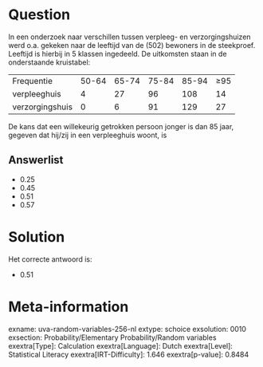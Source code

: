Question
========

In een onderzoek naar verschillen tussen verpleeg- en verzorgingshuizen
werd o.a. gekeken naar de leeftijd van de (502) bewoners in de
steekproef. Leeftijd is hierbij in 5 klassen ingedeeld. De uitkomsten
staan in de onderstaande kruistabel:

  ----------------- ------- ------- ------- ------- -----
  Frequentie        50-64   65-74   75-84   85-94   ≥95
  verpleeghuis      4       27      96      108     14
  verzorgingshuis   0       6       91      129     27
  ----------------- ------- ------- ------- ------- -----

De kans dat een willekeurig getrokken persoon jonger is dan 85 jaar,
gegeven dat hij/zij in een verpleeghuis woont, is

Answerlist
----------

* 0.25
* 0.45
* 0.51
* 0.57

Solution
========

Het correcte antwoord is: 

* 0.51

Meta-information
================
exname: uva-random-variables-256-nl
extype: schoice
exsolution: 0010
exsection: Probability/Elementary Probability/Random variables
exextra[Type]: Calculation
exextra[Language]: Dutch
exextra[Level]: Statistical Literacy
exextra[IRT-Difficulty]: 1.646
exextra[p-value]: 0.8484
